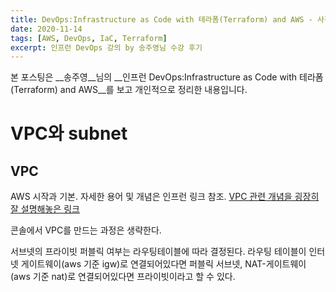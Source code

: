 ```yaml
---
title: DevOps:Infrastructure as Code with 테라폼(Terraform) and AWS - 사전준비 편
date: 2020-11-14
tags: [AWS, DevOps, IaC, Terraform]
excerpt: 인프런 DevOps 강의 by 송주영님 수강 후기
---
```

본 포스팅은 __송주영__님의 __인프런 DevOps:Infrastructure as Code with 테라폼(Terraform) and AWS__를 보고 개인적으로 정리한 내용입니다.

#

# VPC와 subnet

## VPC

AWS 시작과 기본. 자세한 용어 및 개념은 인프런 링크 참조.
[VPC 관련 개념을 굉장히 잘 설명해놓은 링크](https://www.google.com/search?q=VPC%EB%9E%80&oq=VPC%EB%9E%80&aqs=chrome..69i57j69i59j0i5i30l3j69i61.2327j0j9&sourceid=chrome&ie=UTF-8)

콘솔에서 VPC를 만드는 과정은 생략한다.

<Info>
서브넷의 프라이빗 퍼블릭 여부는 라우팅테이블에 따라 결정된다.
라우팅 테이블이 인터넷 게이트웨이(aws 기준 igw)로 연결되어있다면 퍼블릭 서브넷,
NAT-게이트웨이(aws 기준 nat)로 연결되어있다면 프라이빗이라고 할 수 있다.
</Info>
